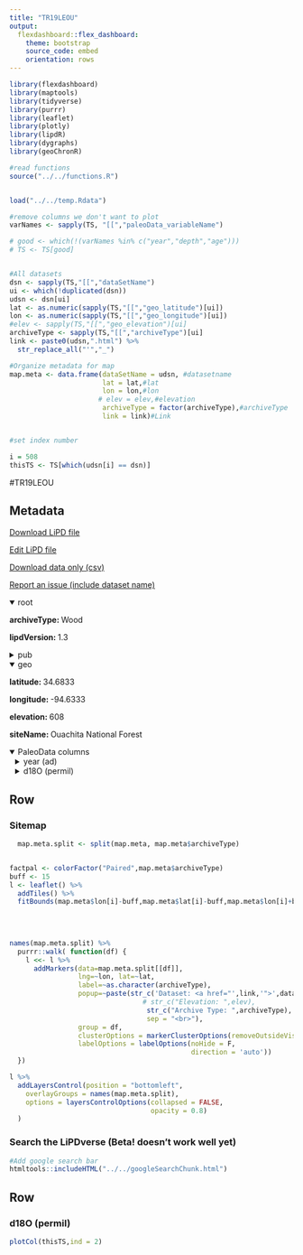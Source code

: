 ```yaml
---
title: "TR19LEOU"
output: 
  flexdashboard::flex_dashboard:
    theme: bootstrap
    source_code: embed
    orientation: rows
---
```


```r
library(flexdashboard)
library(maptools)
library(tidyverse)
library(purrr)
library(leaflet)
library(plotly)
library(lipdR)
library(dygraphs)
library(geoChronR)

#read functions
source("../../functions.R")


load("../../temp.Rdata")

#remove columns we don't want to plot
varNames <- sapply(TS, "[[","paleoData_variableName")

# good <- which(!(varNames %in% c("year","depth","age")))
# TS <- TS[good]


#All datasets
dsn <- sapply(TS,"[[","dataSetName")
ui <- which(!duplicated(dsn))
udsn <- dsn[ui]
lat <- as.numeric(sapply(TS,"[[","geo_latitude")[ui])
lon <- as.numeric(sapply(TS,"[[","geo_longitude")[ui])
#elev <- sapply(TS,"[[","geo_elevation")[ui]
archiveType <- sapply(TS,"[[","archiveType")[ui]
link <- paste0(udsn,".html") %>% 
  str_replace_all("'","_")

#Organize metadata for map
map.meta <- data.frame(dataSetName = udsn, #datasetname
                       lat = lat,#lat
                       lon = lon,#lon
                      # elev = elev,#elevation
                       archiveType = factor(archiveType),#archiveType
                       link = link)#Link


#set index number

i = 508
thisTS <- TS[which(udsn[i] == dsn)]
```
#TR19LEOU

Metadata {.sidebar}
-------------------------------------
[Download LiPD file](TR19LEOU.lpd)
            

[Edit LiPD file](http://lipd.net/playground?source=http://lipdverse.org/iso2kv0_11_0/TR19LEOU.lpd)
            

[Download data only (csv)](TR19LEOU.csv)
            

[Report an issue (include dataset name)](https://github.com/nickmckay/LiPDverse/issues)

<details open style="margin-left: 0px">
<summary>root</summary>
<p style="margin-left: 0px"><strong>archiveType: </strong>Wood
<p style="margin-left: 0px"><strong>lipdVersion: </strong>1.3
</details>
<details>
<summary>pub</summary>
<details style="margin-left: 10px">
<summary>pub1</summary>
<p style="margin-left: 10px"><strong>journal: </strong>Nature Communications
<p style="margin-left: 10px"><strong>volume: </strong>10
<p style="margin-left: 10px"><strong>title: </strong>Tree-ring isotopes capture interannual vegetation productivity dynamics at the biome scale
<p style="margin-left: 10px"><strong>DOI: </strong>10.1038/s41467-019-08634-y
</details>
</details>
<details open style="margin-left: 0px">
<summary>geo</summary>
<p style="margin-left: 0px"><strong>latitude: </strong>34.6833
<p style="margin-left: 0px"><strong>longitude: </strong>-94.6333
<p style="margin-left: 0px"><strong>elevation: </strong>608
<p style="margin-left: 0px"><strong>siteName: </strong>Ouachita National Forest
</details>
<details open>
<summary>PaleoData columns</summary>
<details style="margin-left: 10px">
<summary>year (ad)</summary>
<p style="margin-left: 10px"><strong>TSid: </strong>WEBc5aa3c9e
<p style="margin-left: 10px"><strong>variableName: </strong>year
<p style="margin-left: 10px"><strong>units: </strong>ad
<p style="margin-left: 10px"><strong>description: </strong>year ad
</details>
<details style="margin-left: 10px">
<summary>d18O (permil)</summary>
<p style="margin-left: 10px"><strong>TSid: </strong>WEBd22ea8c1
<p style="margin-left: 10px"><strong>variableName: </strong>d18O
<p style="margin-left: 10px"><strong>units: </strong>permil
<p style="margin-left: 10px"><strong>description: </strong>composite latewood d18O record representing 5 Quercus rubra trees
<details>
<summary>interpretation</summary>
<details style="margin-left: 20px">
<summary>1</summary>
<p style="margin-left: 20px"><strong>variable: </strong>d18O
<p style="margin-left: 20px"><strong>direction: </strong>negative
<p style="margin-left: 20px"><strong>scope: </strong>climate
<p style="margin-left: 20px"><strong>variableDetail: </strong>Net Primary Productivity
<p style="margin-left: 20px"><strong>seasonality: </strong>annual
</details>
</details>
</details>

Row {.tabset .tabset-fade}
-----------------------------------------------------------------------

### Sitemap

```r
  map.meta.split <- split(map.meta, map.meta$archiveType)


factpal <- colorFactor("Paired",map.meta$archiveType)
buff <- 15
l <- leaflet() %>% 
  addTiles() %>% 
  fitBounds(map.meta$lon[i]-buff,map.meta$lat[i]-buff,map.meta$lon[i]+buff,map.meta$lat[i]+buff)
  

  
  
names(map.meta.split) %>%
  purrr::walk( function(df) {
    l <<- l %>%
      addMarkers(data=map.meta.split[[df]],
                 lng=~lon, lat=~lat,
                 label=~as.character(archiveType),
                 popup=~paste(str_c('Dataset: <a href="',link,'">',dataSetName,'</a>'),
                                 # str_c("Elevation: ",elev),
                                  str_c("Archive Type: ",archiveType),
                                  sep = "<br>"),
                 group = df,
                 clusterOptions = markerClusterOptions(removeOutsideVisibleBounds = F),
                 labelOptions = labelOptions(noHide = F,
                                             direction = 'auto'))
  })

l %>%
  addLayersControl(position = "bottomleft",
    overlayGroups = names(map.meta.split),
    options = layersControlOptions(collapsed = FALSE,
                                   opacity = 0.8)
  )
```

### Search the LiPDverse (Beta! doesn't work well yet)
```r
#Add google search bar
htmltools::includeHTML("../../googleSearchChunk.html")
```


Row {.tabset .tabset-fade}
-----------------------------------------------------------------------

### d18O (permil)
```r
plotCol(thisTS,ind = 2)
```
